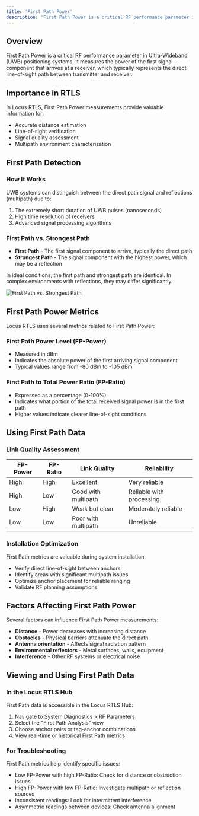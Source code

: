 ```yaml
---
title: 'First Path Power'
description: 'First Path Power is a critical RF performance parameter in Ultra-Wideband (UWB) positioning systems. It measures the power of the first signal component that arrives at a receiver, which typically represents the direct line-of-sight path between transmitter and receiver.'
---
```


## Overview

First Path Power is a critical RF performance parameter in Ultra-Wideband (UWB) positioning systems. It measures the power of the first signal component that arrives at a receiver, which typically represents the direct line-of-sight path between transmitter and receiver.

## Importance in RTLS

In Locus RTLS, First Path Power measurements provide valuable information for:

* Accurate distance estimation
* Line-of-sight verification
* Signal quality assessment
* Multipath environment characterization

## First Path Detection

### How It Works

UWB systems can distinguish between the direct path signal and reflections (multipath) due to:

1. The extremely short duration of UWB pulses (nanoseconds)
2. High time resolution of receivers
3. Advanced signal processing algorithms

### First Path vs. Strongest Path

* **First Path** - The first signal component to arrive, typically the direct path
* **Strongest Path** - The signal component with the highest power, which may be a reflection

In ideal conditions, the first path and strongest path are identical. In complex environments with reflections, they may differ significantly.

![First Path vs. Strongest Path](https://via.placeholder.com/600x300?text=First+Path+vs+Strongest+Path)

## First Path Power Metrics

Locus RTLS uses several metrics related to First Path Power:

### First Path Power Level (FP-Power)

* Measured in dBm
* Indicates the absolute power of the first arriving signal component
* Typical values range from -80 dBm to -105 dBm

### First Path to Total Power Ratio (FP-Ratio)

* Expressed as a percentage (0-100%)
* Indicates what portion of the total received signal power is in the first path
* Higher values indicate clearer line-of-sight conditions

## Using First Path Data

### Link Quality Assessment

| FP-Power | FP-Ratio | Link Quality | Reliability |
|----------|----------|--------------|------------|
| High | High | Excellent | Very reliable |
| High | Low | Good with multipath | Reliable with processing |
| Low | High | Weak but clear | Moderately reliable |
| Low | Low | Poor with multipath | Unreliable |

### Installation Optimization

First Path metrics are valuable during system installation:

* Verify direct line-of-sight between anchors
* Identify areas with significant multipath issues
* Optimize anchor placement for reliable ranging
* Validate RF planning assumptions

## Factors Affecting First Path Power

Several factors can influence First Path Power measurements:

* **Distance** - Power decreases with increasing distance
* **Obstacles** - Physical barriers attenuate the direct path
* **Antenna orientation** - Affects signal radiation pattern
* **Environmental reflectors** - Metal surfaces, walls, equipment
* **Interference** - Other RF systems or electrical noise

## Viewing and Using First Path Data

### In the Locus RTLS Hub

First Path data is accessible in the Locus RTLS Hub:

1. Navigate to System Diagnostics > RF Parameters
2. Select the "First Path Analysis" view
3. Choose anchor pairs or tag-anchor combinations
4. View real-time or historical First Path metrics

### For Troubleshooting

First Path metrics help identify specific issues:

* Low FP-Power with high FP-Ratio: Check for distance or obstruction issues
* High FP-Power with low FP-Ratio: Investigate multipath or reflection sources
* Inconsistent readings: Look for intermittent interference
* Asymmetric readings between devices: Check antenna alignment
